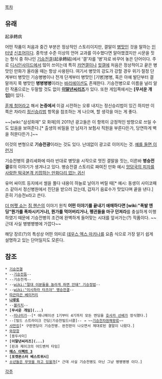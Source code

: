[[목차]]

== 유래 ==
起承轉病

어떤 작품이 처음과 중간 부분은 정상적인 스토리이지만, 결말이 [[병맛]]인 것을 말하는 [[인터넷]] [[신조어]]이다. 중학생 수준 이상의 언어 교과를 이수했다면 알아챘겠지만 시문을 짓는 형식 중 하나인 [[기승전결]](起承轉結)에서 '결'자를 '병'자로 바꾸어 놓은 단어이다. 주로 [[디시인사이드]]에서 많이 쓰이는데 특히 [[카연갤]]이나 [[힛갤]]에 처음은 정상적이고 끝은 병맛인 만화가 올라올 때는 항상 사용된다. 여기서 병맛의 강도가 강할 경우 위기·절정 단계부터 병맛인 기승병병이나 전개 단계부터 병맛인 [기병]병병, 혹은 아예 발단부터 결말까지 쭉 병맛인 '''병병병병'''이라는 [[바리에이션]]도 존재한다. 기승전병으로 이름을 널리 알린 작품으로는 두말할 것도 없이 '''[[이말년씨리즈]]'''가 있다. 또한 게임쪽에서는 '''[무서운 걔임]'''이 있다.

[[훈제 청어]]라고 해서 '''논증에서''' 이걸 시전하는 오류 내지는 정신승리법이 있긴 하지만 이쪽은 차라리 [[정신승리법]] 항목을 참조하는 게 나으며, 할 생각을 마는 게 좋다.

~~[wiki:"삼성화재" 모 화재]의 2011년 광고들은 이 항목이 긍정적인 방향으로 쓰일 수도 있음을 보여준다.[* 출생의 비밀을 안 남자가 보험사 직원을 부른다든가, 당연하게 벽을 허문다든가.]~~

이것의 변형으로 '''기승전광'''이라는 것도 있다. 난데없이 광고로 이어지는 것. [http://news.naver.com/main/read.nhn?mode=LSD&mid=sec&sid1=103&oid=015&aid=0002692486 예를 들면 이런거]

기승전병의 클리셰화에 따라 반대로 병맛을 시작으로 멋진 결말을 짓는, 이른바 '''병승전결'''류의 이야기가 생겨나고 있다.
병승전결 스토리로 짜여진 만화 예시 [http://blog.naver.com/undernation/130128397349 엉덩국의 피자를 사랑한 떡국][http://bbs2.ruliweb.daum.net/gaia/do/ruliweb/family/216/read?bbsId=G005&articleId=17014341&itemId=63 본격 키잡하는 만화][http://bbs2.ruliweb.daum.net/gaia/do/ruliweb/family/216/read?bbsId=G005&articleId=17114047&itemId=63 다리 없는 귀신]

유머 싸이트 등지에서 썰을 풀다 내용이 하늘로 날아가 버릴 때[* 예시: 동생이 사이코패스 같아서 정신병원에서 진단을 받으러 갔는데, 갑자기 음료수가 맛있다며 끝을 낸다.] 흔히 기승전x라고 쓴다.


[[더 머펫 쇼]]는 [[짐 헨슨]]의 이야기 원칙 '''어떤 이야기를 끝내기 애매하다면 [wiki:"폭발 엔딩"뭔가를 폭파시키거나], 뭔가를 먹어버리거나, 펭귄들을 마구 던져라'''를 충실하게 이행하였기 때문에 기승전병의 조건에 완벽하게 들어맞는 시대를 앞서가는(?) 작품이다. ~~근데 사실 병병병병에 가깝다~~

해당 장르(?)의 특성상 어떤 의미로 [[데우스 엑스 마키나]]를 요즘 식으로 가장 알기 쉽게 설명하고 있는 단어일지도 모른다.

== 참조 ==
 * [[기승전결]]
 * --[[기승전돔]]--
 * --기승전게--
 * --[[wiki:"절대 이분들을 놀라게 하면 안돼" 기승정법]]--
 * --[[wiki:"이시하라 타츠야" 병승전결]]--
 * [[따끈따끈 베이커리]]
 * '''[[나루토]]'''
 * --[[블리치]]--
 * '''[무서운 걔임](...)'''
 * --[[미나미가]]--[* 애니메이션 1기부터 4기까지 모든 엔딩을 [[호사카 선배]]가 장식했다.]
 * --[빌드 스트라이크 건담|기승전빌드너클]-- → ~~[[빌드 버닝 건담|기승전차원패왕류]]~~
 * [[샤먼킹]][* 구판엔딩이 기승전병. 완전판이 나오면서 제대로된 결말이 나왔다.]
 * [[와장창]]
 * [용두사미]
 * '''[이말년씨리즈](...)'''
 * [핀과 제이크의 어드벤처 타임]
 * '''[[매스 이펙트 3]]'''
 * '''[포켓몬스터 베스트위시]'''
 * [[소년들은 무엇을 하고 있을까]][* 근데 사실 기승전병도 아닌 그냥 병병병병 이다.]
[[각주]]
